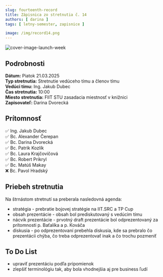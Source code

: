 ```yaml
---
slug: fourteenth-record
title: Zápisnica zo stretnutia č. 14
authors: [ darina ]
tags: [ letny-semester, zapisnice ]

image: /img/record14.png
---
```

![cover-image-launch-week](/img/record14.png)

<!-- ❌✅ -->
<!-- truncate -->

## Podrobnosti

**Dátum:** Piatok 21.03.2025  
**Typ stretnutia:** Stretnutie vedúceho tímu a členov tímu  
**Vedúci tímu:** Ing. Jakub Dubec  
**Čas stretnutia:** 10:00  
**Miesto stretnutia:** FIIT STU zasadacia miestnosť v knižnici   
**Zapisovateľ:** Darina Dvorecká

## Prítomnosť

 ✅ Ing. Jakub Dubec  
 ✅ Bc. Alexander Čerepan  
 ✅ Bc. Darina Dvorecká  
 ✅ Bc. Patrik Kozlík  
 ✅ Bc. Laura Krajčovičová  
 ✅ Bc. Robert Prikryl  
 ✅ Bc. Matúš Makay  
 ❌ Bc. Pavol Hradský

## Priebeh stretnutia
<div style={{ textAlign: 'justify' }}>
Na štrnástom stretnutí sa preberala nasledovná agenda:

- stratégia - prebratie bojovej stratégie na IIT.SRC a TP Cup
- obsah prezentácie - obsah bol prediskutovaný s vedúcim tímu 
- nácvik prezentácie - prvotný draft prezentácie bol odprezentovaný za prítomnosti p. Baťalíka a p. Kováča
- diskusia - po odprezentovaní prebehla diskusia, kde sa prebralo čo prezentácii chýba, čo treba odprezentovať inak a čo trochu pozmeniť

</div>

## To Do List

- upraviť prezentáciu podľa pripomienok
- zlepšiť terminológiu tak, aby bola vhodnejšia aj pre business ľudí 